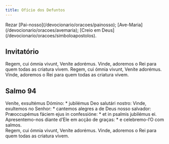```yaml
---
title: Ofício dos Defuntos
---
```


<aside>
  Rezar [Pai-nosso](/devocionario/oracoes/painosso);
  [Ave-Maria](/devocionario/oracoes/avemaria); [Creio em
  Deus](/devocionario/oracoes/simboloapostolos).
</aside>

## Invitatório

<div class="side-by-side not-content">
  <span>Regem, cui ómnia vivunt, Veníte adorémus.</span>
  <span>Vinde, adoremos o Rei para quem todas as criatura vivem.</span>
  <span>Regem, cui ómnia vivunt, Veníte adorémus.</span>
  <span>Vinde, adoremos o Rei para quem todas as criatura vivem.</span>
</div>


## Salmo 94

<Salmo94 />

<div class="side-by-side not-content">
  <span>Veníte, exsultémus Dómino: * jubilémus Deo salutári nostro:</span>
  <span>
    Vinde, exultemos no Senhor: * cantemos alegres a de Deus nosso salvador:
  </span>
  <span>
    Præoccupémus fáciem ejus in confessióne: * et in psalmis jubilémus ei.
  </span>
  <span>
    Apresentemo-nos diante d’Ele em acção de graças: * e celebremo-l’O com
    salmos.
  </span>
</div>

<div class="side-by-side not-content">
  <span>Regem, cui ómnia vivunt, Veníte adorémus.</span>
  <span>Vinde, adoremos o Rei para quem todas as criatura vivem.</span>
</div>
